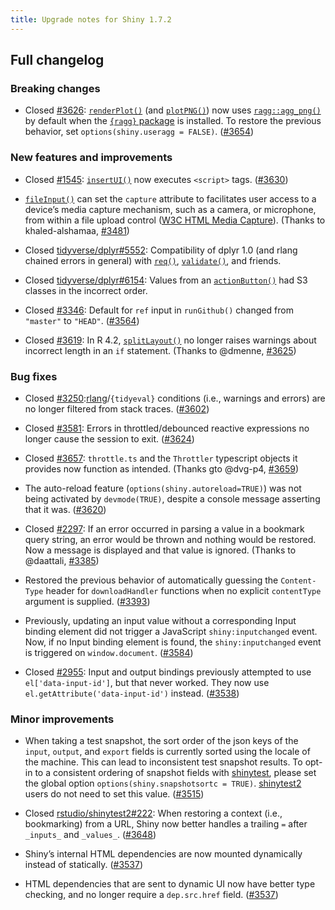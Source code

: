 ```yaml
---
title: Upgrade notes for Shiny 1.7.2
---
```


## Full changelog

### Breaking changes

- Closed [#3626](https://github.com/rstudio/shiny/issues/3626): [`renderPlot()`](./renderPlot.html) (and [`plotPNG()`](./plotPNG.html)) now uses [`ragg::agg_png()`](https://ragg.r-lib.org/reference/agg_png.html) by default when the [`{ragg}` package](https://github.com/r-lib/ragg) is installed. To restore the previous behavior, set `options(shiny.useragg = FALSE)`. ([#3654](https://github.com/rstudio/shiny/issues/3654))

### New features and improvements

- Closed [#1545](https://github.com/rstudio/shiny/issues/1545): [`insertUI()`](./insertUI.html) now executes `<script>` tags. ([#3630](https://github.com/rstudio/shiny/issues/3630))

- [`fileInput()`](./fileInput.html) can set the `capture` attribute to facilitates user access to a device's media capture mechanism, such as a camera, or microphone, from within a file upload control ([W3C HTML Media Capture](https://www.w3.org/TR/html-media-capture/)). (Thanks to khaled-alshamaa, [#3481](https://github.com/rstudio/shiny/issues/3481))

- Closed [tidyverse/dplyr#5552](https://github.com/tidyverse/dplyr/issues/5552): Compatibility of dplyr 1.0 (and rlang chained errors in general) with [`req()`](./req.html), [`validate()`](./validate.html), and friends.

- Closed [tidyverse/dplyr#6154](https://github.com/tidyverse/dplyr/issues/6154): Values from an [`actionButton()`](./actionButton.html) had S3 classes in the incorrect order.

- Closed [#3346](https://github.com/rstudio/shiny/issues/3346): Default for `ref` input in `runGithub()` changed from `"master"` to `"HEAD"`. ([#3564](https://github.com/rstudio/shiny/issues/3564))

- Closed [#3619](https://github.com/rstudio/shiny/issues/3619): In R 4.2, [`splitLayout()`](./splitLayout.html) no longer raises warnings about incorrect length in an `if` statement. (Thanks to @dmenne, [#3625](https://github.com/rstudio/shiny/issues/3625))

### Bug fixes

- Closed [#3250](https://github.com/rstudio/shiny/issues/3250):[rlang](https://rlang.r-lib.org)/`{tidyeval}` conditions (i.e., warnings and errors) are no longer filtered from stack traces. ([#3602](https://github.com/rstudio/shiny/issues/3602))

- Closed [#3581](https://github.com/rstudio/shiny/issues/3581): Errors in throttled/debounced reactive expressions no longer cause the session to exit. ([#3624](https://github.com/rstudio/shiny/issues/3624))

- Closed [#3657](https://github.com/rstudio/shiny/issues/3657): `throttle.ts` and the `Throttler` typescript objects it provides now function as intended. (Thanks gto @dvg-p4, [#3659](https://github.com/rstudio/shiny/issues/3659))

- The auto-reload feature (`options(shiny.autoreload=TRUE)`) was not being activated by `devmode(TRUE)`, despite a console message asserting that it was. ([#3620](https://github.com/rstudio/shiny/issues/3620))

- Closed [#2297](https://github.com/rstudio/shiny/issues/2297): If an error occurred in parsing a value in a bookmark query string, an error would be thrown and nothing would be restored. Now a message is displayed and that value is ignored. (Thanks to @daattali, [#3385](https://github.com/rstudio/shiny/issues/3385))

- Restored the previous behavior of automatically guessing the `Content-Type` header for `downloadHandler` functions when no explicit `contentType` argument is supplied. ([#3393](https://github.com/rstudio/shiny/issues/3393))

- Previously, updating an input value without a corresponding Input binding element did not trigger a JavaScript `shiny:inputchanged` event. Now, if no Input binding element is found, the `shiny:inputchanged` event is triggered on `window.document`. ([#3584](https://github.com/rstudio/shiny/issues/3584))

- Closed [#2955](https://github.com/rstudio/shiny/issues/2955): Input and output bindings previously attempted to use `el['data-input-id']`, but that never worked. They now use `el.getAttribute('data-input-id')` instead. ([#3538](https://github.com/rstudio/shiny/issues/3538))

### Minor improvements

- When taking a test snapshot, the sort order of the json keys of the `input`, `output`, and `export` fields is currently sorted using the locale of the machine. This can lead to inconsistent test snapshot results. To opt-in to a consistent ordering of snapshot fields with [shinytest](https://github.com/rstudio/shinytest), please set the global option `options(shiny.snapshotsortc = TRUE)`. [shinytest2](https://rstudio.github.io/shinytest2/) users do not need to set this value. ([#3515](https://github.com/rstudio/shiny/issues/3515))

- Closed [rstudio/shinytest2#222](https://github.com/rstudio/shinytest2/issues/222): When restoring a context (i.e., bookmarking) from a URL, Shiny now better handles a trailing `=` after `_inputs_` and `_values_`. ([#3648](https://github.com/rstudio/shiny/issues/3648))

- Shiny's internal HTML dependencies are now mounted dynamically instead of statically. ([#3537](https://github.com/rstudio/shiny/issues/3537))

- HTML dependencies that are sent to dynamic UI now have better type checking, and no longer require a `dep.src.href` field. ([#3537](https://github.com/rstudio/shiny/issues/3537))

